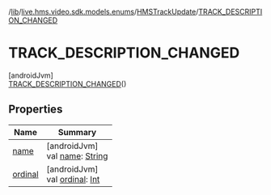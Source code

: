 /[lib](/api-reference/android/v2/home/content)/[live.hms.video.sdk.models.enums](../../index)/[HMSTrackUpdate](../index)/[TRACK_DESCRIPTION_CHANGED](index)

# TRACK_DESCRIPTION_CHANGED

[androidJvm]\
[TRACK_DESCRIPTION_CHANGED](index)()

## Properties

| Name               | Summary                                                                                                              |
| ------------------ | -------------------------------------------------------------------------------------------------------------------- |
| [name](name)       | [androidJvm]<br />val [name](name): [String](https://kotlinlang.org/api/latest/jvm/stdlib/kotlin/-string/index.html) |
| [ordinal](ordinal) | [androidJvm]<br />val [ordinal](ordinal): [Int](https://kotlinlang.org/api/latest/jvm/stdlib/kotlin/-int/index.html) |
